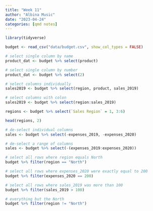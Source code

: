 ```yaml
---
title: "Week 11"
author: "Albina Music"
date: "2023-04-24"
categories: [qmd notes]
---
```

```r
library(tidyverse)
```

```r
budget <- read_csv("data/budget.csv", show_col_types = FALSE)
```

```r
# select single column by name
product_dat <- budget %>% select(product) 

# select single column by number
product_dat <- budget %>% select(2) 
```

```r
# select columns individually
sales2019 <- budget %>% select(region, product, sales_2019)

# select columns with colon
sales2019 <- budget %>% select(region:sales_2019)
```

```r
regions <- budget %>% select(`Sales Region` = 1, 3:6)

head(regions, 2)
```

```r
# de-select individual columns
sales <- budget %>% select(-expenses_2019, -expenses_2020)

# de-select a range of columns
sales <- budget %>% select(-(expenses_2019:expenses_2020))
```

```r
# select all rows where region equals North
budget %>% filter(region == "North")

# select all rows where expenses_2020 were exactly equal to 200
budget %>% filter(expenses_2020 == 200)

# select all rows where sales_2019 was more than 100
budget %>% filter(sales_2019 > 100)

# everything but the North
budget %>% filter(region != "North")
```

